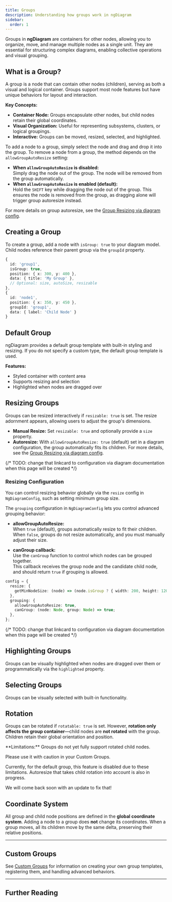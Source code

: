 ```yaml
---
title: Groups
description: Understanding how groups work in ngDiagram
sidebar:
  order: 1
---
```



Groups in **ngDiagram** are containers for other nodes, allowing you to organize, move, and manage multiple nodes as a single unit.
They are essential for structuring complex diagrams, enabling collective operations and visual grouping.

## What is a Group?

A group is a node that can contain other nodes (children), serving as both a visual and logical container.
Groups support most node features but have unique behaviors for layout and interaction.

**Key Concepts:**

- **Container Node:** Groups encapsulate other nodes, but child nodes retain their global coordinates.
- **Visual Organization:** Useful for representing subsystems, clusters, or logical groupings.
- **Interactive:** Groups can be moved, resized, selected, and highlighted.

To add a node to a group, simply select the node and drag and drop it into the group.
To remove a node from a group, the method depends on the `allowGroupAutoResize` setting:

- **When `allowGroupAutoResize` is disabled:**  
   Simply drag the node out of the group. The node will be removed from the group automatically.
- **When `allowGroupAutoResize` is enabled (default):**  
   Hold the `SHIFT` key while dragging the node out of the group. This ensures the node is removed from the group, as dragging alone will trigger group autoresize instead.

For more details on group autoresize, see the [Group Resizing via diagram config](/docs/internals/nodes/groups/#resizing-configuration).

## Creating a Group

To create a group, add a node with `isGroup: true` to your diagram model.
Child nodes reference their parent group via the `groupId` property.

```typescript {3,11}
{
  id: 'group1',
  isGroup: true,
  position: { x: 300, y: 400 },
  data: { title: 'My Group' },
  // Optional: size, autoSize, resizable
},
{
  id: 'node1',
  position: { x: 350, y: 450 },
  groupId: 'group1',
  data: { label: 'Child Node' }
}
```

## Default Group

ngDiagram provides a default group template with built-in styling and resizing.
If you do not specify a custom type, the default group template is used.

**Features:**

- Styled container with content area
- Supports resizing and selection
- Highlighted when nodes are dragged over

<Groups />

## Resizing Groups

Groups can be resized interactively if `resizable: true` is set.
The resize adornment appears, allowing users to adjust the group's dimensions.

- **Manual Resize:** Set `resizable: true` and optionally provide a `size` property.
- **Autoresize:** With `allowGroupAutoResize: true` (default) set in a diagram configuration, the group automatically fits its children.
  For more details, see the [Group Resizing via diagram config](/docs/internals/nodes/groups/#resizing-configuration).

{/* TODO: change that linkcard to configuration via diagram documentation when this page will be created */}

<LinkCard
  icon="list-format"
  title="Diagram configuration"
  href="/docs/internals/nodes/resizing/#configuring-resizing-via-diagram-config"
  description="Read more about configuring via diagram config"
/>

### Resizing Configuration

You can control resizing behavior globally via the `resize` config in `NgDiagramConfig`, such as setting minimum group size.

The `grouping` configuration in `NgDiagramConfig` lets you control advanced grouping behavior:

- **allowGroupAutoResize:**  
   When `true` (default), groups automatically resize to fit their children.  
   When `false`, groups do not resize automatically, and you must manually adjust their size.

- **canGroup callback:**  
   Use the `canGroup` function to control which nodes can be grouped together.  
   This callback receives the group node and the candidate child node, and should return `true` if grouping is allowed.

```typescript {3,6,7}
config = {
  resize: {
    getMinNodeSize: (node) => (node.isGroup ? { width: 200, height: 120 } : { width: 80, height: 40 }),
  },
  grouping: {
    allowGroupAutoResize: true,
    canGroup: (node: Node, group: Node) => true;
  },
};
```

{/* TODO: change that linkcard to configuration via diagram documentation when this page will be created */}

<LinkCard
  icon="list-format"
  title="Diagram configuration"
  href="/docs/internals/nodes/resizing/#configuring-resizing-via-diagram-config"
  description="Read more about configuring resizing via diagram config"
/>

## Highlighting Groups

Groups can be visually highlighted when nodes are dragged over them or programmatically via the `highlighted` property.

## Selecting Groups

Groups can be visually selected with built-in functionality.

<LinkCard
  icon="list-format"
  title="Selection"
  href="/docs/internals/nodes/selection"
  description="Read more about Selection"
/>

## Rotation

Groups can be rotated if `rotatable: true` is set.
However, **rotation only affects the group container**—child nodes are **not rotated** with the group.
Children retain their global orientation and position.

<Aside type="caution">
**Limitations:** Groups do not yet fully support rotated child nodes. 
  
Please use it with caution in your Custom Groups.

Currently, for the default group, this feature is disabled due to these limitations. Autoresize that takes child
rotation into account is also in progress.

We will come back soon with an update to fix that!

</Aside>

## Coordinate System

All group and child node positions are defined in the **global coordinate system**.
Adding a node to a group does **not** change its coordinates.
When a group moves, all its children move by the same delta, preserving their relative positions.

---

## Custom Groups

See [Custom Groups](./custom-groups) for information on creating your own group templates, registering them, and handling advanced behaviors.

---

## Further Reading

<LinkCard
  icon="list-format"
  title="Nodes"
  href="/docs/internals/nodes/nodes"
  description="Learn more about node features"
/>
<LinkCard
  icon="list-format"
  title="Custom Nodes"
  href="/docs/internals/nodes/custom-nodes"
  description="Create custom node templates"
/>
<LinkCard
  icon="list-format"
  title="Resizing"
  href="/docs/internals/nodes/resizing"
  description="Learn about resizing nodes and groups"
/>
